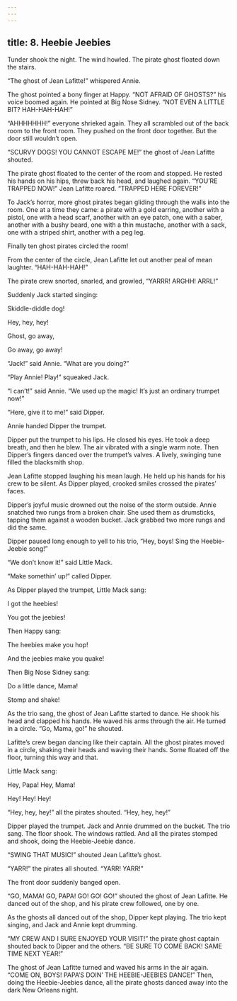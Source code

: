 ```yaml
---
---
---
```

title: 8. Heebie Jeebies
---




Tunder shook the night. The wind howled. The pirate ghost floated down the stairs.

“The ghost of Jean Lafitte!” whispered Annie.

The ghost pointed a bony finger at Happy. “NOT AFRAID OF GHOSTS?” his voice boomed again. He pointed at Big Nose Sidney. “NOT EVEN A LITTLE BIT? HAH-HAH-HAH!”

“AHHHHHHH!” everyone shrieked again. They all scrambled out of the back room to the front room. They pushed on the front door together. But the door still wouldn’t open.

“SCURVY DOGS! YOU CANNOT ESCAPE ME!” the ghost of Jean Lafitte shouted.

The pirate ghost floated to the center of the room and stopped. He rested his hands on his hips, threw back his head, and laughed again. “YOU’RE TRAPPED NOW!” Jean Lafitte roared. “TRAPPED HERE FOREVER!”

To Jack’s horror, more ghost pirates began gliding through the walls into the room. One at a time they came: a pirate with a gold earring, another with a pistol, one with a head scarf, another with an eye patch, one with a saber, another with a bushy beard, one with a thin mustache, another with a sack, one with a striped shirt, another with a peg leg.

Finally ten ghost pirates circled the room!

From the center of the circle, Jean Lafitte let out another peal of mean laughter. “HAH-HAH-HAH!”

The pirate crew snorted, snarled, and growled, “YARRR! ARGHH! ARRL!”

Suddenly Jack started singing:

Skiddle-diddle dog!

Hey, hey, hey!

Ghost, go away,

Go away, go away!



“Jack!” said Annie. “What are you doing?”

“Play Annie! Play!” squeaked Jack.

“I can’t!” said Annie. “We used up the magic! It’s just an ordinary trumpet now!”

“Here, give it to me!” said Dipper.

Annie handed Dipper the trumpet.

Dipper put the trumpet to his lips. He closed his eyes. He took a deep breath, and then he blew. The air vibrated with a single warm note. Then Dipper’s fingers danced over the trumpet’s valves. A lively, swinging tune filled the blacksmith shop.

Jean Lafitte stopped laughing his mean laugh. He held up his hands for his crew to be silent. As Dipper played, crooked smiles crossed the pirates’ faces.

Dipper’s joyful music drowned out the noise of the storm outside. Annie snatched two rungs from a broken chair. She used them as drumsticks, tapping them against a wooden bucket. Jack grabbed two more rungs and did the same.

Dipper paused long enough to yell to his trio, “Hey, boys! Sing the Heebie-Jeebie song!”

“We don’t know it!” said Little Mack.

“Make somethin’ up!” called Dipper.

As Dipper played the trumpet, Little Mack sang:

I got the heebies!

You got the jeebies!



Then Happy sang:

The heebies make you hop!

And the jeebies make you quake!



Then Big Nose Sidney sang:

Do a little dance, Mama!

Stomp and shake!



As the trio sang, the ghost of Jean Lafitte started to dance. He shook his head and clapped his hands. He waved his arms through the air. He turned in a circle. “Go, Mama, go!” he shouted.

Lafitte’s crew began dancing like their captain. All the ghost pirates moved in a circle, shaking their heads and waving their hands. Some floated off the floor, turning this way and that.

Little Mack sang:

Hey, Papa! Hey, Mama!

Hey! Hey! Hey!



“Hey, hey, hey!” all the pirates shouted. “Hey, hey, hey!”

Dipper played the trumpet. Jack and Annie drummed on the bucket. The trio sang. The floor shook. The windows rattled. And all the pirates stomped and shook, doing the Heebie-Jeebie dance.

“SWING THAT MUSIC!” shouted Jean Lafitte’s ghost.



“YARR!” the pirates all shouted. “YARR! YARR!”

The front door suddenly banged open.

“GO, MAMA! GO, PAPA! GO! GO! GO!” shouted the ghost of Jean Lafitte. He danced out of the shop, and his pirate crew followed, one by one.

As the ghosts all danced out of the shop, Dipper kept playing. The trio kept singing, and Jack and Annie kept drumming.

“MY CREW AND I SURE ENJOYED YOUR VISIT!” the pirate ghost captain shouted back to Dipper and the others. “BE SURE TO COME BACK! SAME TIME NEXT YEAR!”

The ghost of Jean Lafitte turned and waved his arms in the air again. “COME ON, BOYS! PAPA’S DOIN’ THE HEEBIE-JEEBIES DANCE!” Then, doing the Heebie-Jeebies dance, all the pirate ghosts danced away into the dark New Orleans night.